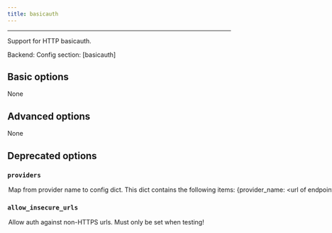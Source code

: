 ```yaml
---
title: basicauth
---
```



---


Support for HTTP basicauth.

Backend: <span className="color--primary"></span>
Config section: <span className="color--primary">[basicauth]</span>

<span className={styles.options}>

## Basic options

None

## Advanced options

None

## Deprecated options


### `providers`

<Option
  cli_repr={`--basicauth-providers="{'key1': val1, 'key2': val2, ...}"`}
  env_repr='PANTS_BASICAUTH_PROVIDERS'
  default_repr={`{}`}
  removal_version='2.1.0.dev0'
  removal_hint={'The option `--basicauth-provides` does not do anything and the `[basicauth]` subsystem will be removed.'}
>

Map from provider name to config dict. This dict contains the following items: &#123;provider_name: &#x3C;url of endpoint that accepts basic auth and sets a session cookie&#x3E;&#125;. For example, `{'prod': 'https://app.pantsbuild.org/auth'}`.

</Option>

### `allow_insecure_urls`

<Option
  cli_repr={`--[no-]basicauth-allow-insecure-urls`}
  env_repr='PANTS_BASICAUTH_ALLOW_INSECURE_URLS'
  default_repr={`False`}
  removal_version='2.1.0.dev0'
  removal_hint={'The option `--basicauth-allow-insecure-urls` does not do anything and the `[basicauth]` subsystem will be removed.'}
>

Allow auth against non-HTTPS urls. Must only be set when testing!

</Option>


</span>